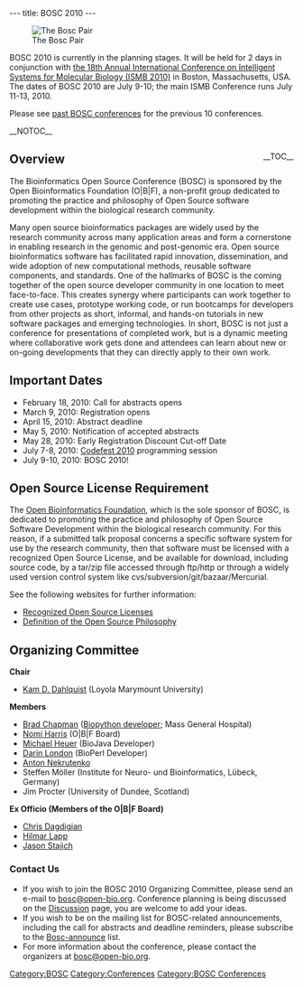 ---
title: BOSC 2010
---

[[Image:Pear.png|right|The Bosc Pair]]

BOSC 2010 is currently in the planning stages.  It will be held for 2 days in conjunction with [http://www.iscb.org/ismb2010 the 18th Annual International Conference on Intelligent Systems for Molecular Biology (ISMB 2010)] in Boston, Massachusetts, USA.  The dates of BOSC 2010 are July 9-10; the main ISMB Conference runs July 11-13, 2010.

Please see [[Past BOSC conferences|past BOSC conferences]] for the previous 10 conferences.

__NOTOC__
<div style="float: right;">__TOC__</div>

== Overview ==
The Bioinformatics Open Source Conference (BOSC) is sponsored by the Open Bioinformatics Foundation (O|B|F), a non-profit group dedicated to promoting the practice and philosophy of Open Source software development within the biological research community. 

Many open source bioinformatics packages are widely used by the research community across many application areas and form a cornerstone in enabling research in the genomic and post-genomic era. Open source bioinformatics software has facilitated rapid innovation, dissemination, and wide adoption of new computational methods, reusable software components, and standards. One of the hallmarks of BOSC is the coming together of the open source developer community in one location to meet face-to-face. This creates synergy where participants can work together to create use cases, prototype working code, or run bootcamps for developers from other projects as short, informal, and hands-on tutorials in new software packages and emerging technologies.  In short, BOSC is not just a conference for presentations of completed work, but is a dynamic meeting where collaborative work gets done and attendees can learn about new or on-going developments that they can directly apply to their own work.

== Important Dates ==

* February 18, 2010:  Call for abstracts opens
* March 9, 2010: Registration opens
* April 15, 2010: Abstract deadline
* May 5, 2010: Notification of accepted abstracts
* May 28, 2010: Early Registration Discount Cut-off Date
* July 7-8, 2010: [[Codefest 2010]] programming session
* July 9-10, 2010:  BOSC 2010!

== Open Source License Requirement ==

The [[OBF|Open Bioinformatics Foundation]], which is the sole sponsor of BOSC, is dedicated to promoting the practice and philosophy of Open Source Software Development within the biological research community. For this reason, if a submitted talk proposal concerns a specific software system for use by the research community, then that software must be licensed with a recognized Open Source License, and be available for download, including source code, by a tar/zip file accessed through ftp/http or through a widely used version control system like cvs/subversion/git/bazaar/Mercurial.

See the following websites for further information:
* [http://www.opensource.org/licenses/ Recognized Open Source Licenses]
* [http://www.opensource.org/docs/definition.php Definition of the Open Source Philosophy]


== Organizing Committee ==

'''Chair'''

* [http://myweb.lmu.edu/kdahlqui Kam D. Dahlquist] (Loyola Marymount University)

'''Members'''

* [http://bcbio.wordpress.com Brad Chapman] ([http://biopython.org Biopython developer]; Mass General Hospital)
* [http://www.linkedin.com/in/nomiharris Nomi Harris] (O|B|F Board)
* [http://biojava.org/wiki/Michael_Heuer Michael Heuer] (BioJava Developer)
* [http://www.bioperl.org/wiki/Darin_London Darin London] (BioPerl Developer)
* [http://www.bx.psu.edu/~anton/ Anton Nekrutenko]
* Steffen M&ouml;ller (Institute for Neuro- und Bioinformatics, L&uuml;beck, Germany)
* Jim Procter (University of Dundee, Scotland)

'''Ex Officio (Members of the O|B|F Board)'''
* [http://www.bioperl.org/wiki/Chris_Dagdigian Chris Dagdigian]
* [http://www.bioperl.org/wiki/Hilmar_Lapp Hilmar Lapp]
* [http://www.bioperl.org/wiki/Jason_Stajich Jason Stajich]

=== Contact Us ===
* If you wish to join the BOSC 2010 Organizing Committee, please send an e-mail to [mailto:bosc@open-bio.org bosc@open-bio.org].  Conference planning is being discussed on the [[Talk:BOSC_2010 | Discussion]] page, you are welcome to add your ideas.
* If you wish to be on the mailing list for BOSC-related announcements, including the call for abstracts and deadline reminders, please subscribe to the [http://lists.open-bio.org/mailman/listinfo/bosc-announce Bosc-announce] list.
* For more information about the conference, please contact the organizers at [mailto:bosc@openbio.org bosc@open-bio.org].

[[Category:BOSC]] [[Category:Conferences]]
[[Category:BOSC Conferences]]